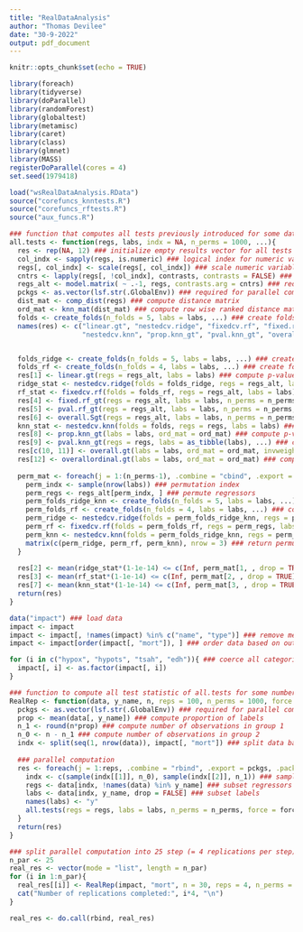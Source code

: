 ```yaml
---
title: "RealDataAnalysis"
author: "Thomas Devilee"
date: "30-9-2022"
output: pdf_document
---
```


```r
knitr::opts_chunk$set(echo = TRUE)
```

```r
library(foreach)
library(tidyverse)
library(doParallel)
library(randomForest)
library(globaltest)
library(metamisc)
library(caret)
library(class)
library(glmnet)
library(MASS)
registerDoParallel(cores = 4)
set.seed(1979418)

load("wsRealDataAnalysis.RData")
source("corefuncs_knntests.R")
source("corefuncs_rftests.R")
source("aux_funcs.R")
```

```r
### function that computes all tests previously introduced for some data set
all.tests <- function(regs, labs, indx = NA, n_perms = 1000, ...){
  res <- rep(NA, 12) ### initialize empty results vector for all tests
  col_indx <- sapply(regs, is.numeric) ### logical index for numeric variables
  regs[, col_indx] <- scale(regs[, col_indx]) ### scale numeric variable
  cntrs <- lapply(regs[, !col_indx], contrasts, contrasts = FALSE) ### generate contrast for categorical variables
  regs_alt <- model.matrix( ~ .-1, regs, contrasts.arg = cntrs) ### redefine orginal matrix without dummy coding
  pckgs <- as.vector(lsf.str(.GlobalEnv)) ### required for parallel computation
  dist_mat <- comp_dist(regs) ### compute distance matrix
  ord_mat <- knn_mat(dist_mat) ### compute row wise ranked distance matrix
  folds <- create_folds(n_folds = 5, labs = labs, ...) ### create folds for functions that require cross validation
  names(res) <- c("linear.gt", "nestedcv.ridge", "fixedcv.rf", "fixed.rf_gt", "pval.rf_gt", "overall.Sgt",
                  "nestedcv.knn", "prop.knn_gt", "pval.knn_gt", "overall.gt", "invoverall.gt", "overallordinal.gt") ### assign names to the output matrix


  folds_ridge <- create_folds(n_folds = 5, labs = labs, ...) ### create folds for nested cross-validation with ridge
  folds_rf <- create_folds(n_folds = 4, labs = labs, ...) ### create folds for cross-validation with rf
  res[1] <- linear.gt(regs = regs_alt, labs = labs) ### compute p-value of the linear global test
  ridge_stat <- nestedcv.ridge(folds = folds_ridge, regs = regs_alt, labs = labs) ### compute test statistic for the nested ridge
  rf_stat <- fixedcv.rf(folds = folds_rf, regs = regs_alt, labs = labs) ### compute test statistic for the cross-validation with rf
  res[4] <- fixed.rf_gt(regs = regs_alt, labs = labs, n_perms = n_perms) ### compute test statistic for the fixed rf gt
  res[5] <- pval.rf_gt(regs = regs_alt, labs = labs, n_perms = n_perms, ...) ### compute test statistic for the np-value rf gt
  res[6] <- overall.Sgt(regs = regs_alt, labs = labs, n_perms = n_perms) ### compute test statistic for the sampling overall gt
  knn_stat <- nestedcv.knn(folds = folds, regs = regs, labs = labs) ### compute test statistic for the nested knn
  res[8] <- prop.knn_gt(labs = labs, ord_mat = ord_mat) ### compute p-value for the global test on the partition matrix based on the label proportion
  res[9] <- pval.knn_gt(regs = regs, labs = as_tibble(labs), ...) ### compute p-value for the global test based on the value of k which has the smallest p-value in the training set
  res[c(10, 11)] <- overall.gt(labs = labs, ord_mat = ord_mat, invweighted = TRUE, n_perms = 1000) ### compute unweighted and inversely weighted overall gloval test
  res[12] <- overallordinal.gt(labs = labs, ord_mat = ord_mat) ### compute the ranked distance gt
    
  perm_mat <- foreach(j = 1:(n_perms-1), .combine = "cbind", .export = pckgs) %do% { ### for n_perms replications
    perm_indx <- sample(nrow(labs)) ### permutation index
    perm_regs <- regs_alt[perm_indx, ] ### permute regressors
    perm_folds_ridge_knn <- create_folds(n_folds = 5, labs = labs, ...) ### compute folds
    perm_folds_rf <- create_folds(n_folds = 4, labs = labs, ...) ### compute folds
    perm_ridge <- nestedcv.ridge(folds = perm_folds_ridge_knn, regs = perm_regs, labs = labs) ### compute (permuted) test statistic for the nested ridge
    perm_rf <- fixedcv.rf(folds = perm_folds_rf, regs = perm_regs, labs = labs) ### compute (permuted) test statistic for rf
    perm_knn <- nestedcv.knn(folds = perm_folds_ridge_knn, regs = perm_regs, labs = labs) ### compute (permuted) test statistic for the nested knn
    matrix(c(perm_ridge, perm_rf, perm_knn), nrow = 3) ### return permuted test statistics for both tests
  }
  
  res[2] <- mean(ridge_stat*(1-1e-14) <= c(Inf, perm_mat[1, , drop = TRUE])) ### compute emperical p-value for nested ridge
  res[3] <- mean(rf_stat*(1-1e-14) <= c(Inf, perm_mat[2, , drop = TRUE])) ### compute emperical p-value for cross-validation with rf
  res[7] <- mean(knn_stat*(1-1e-14) <= c(Inf, perm_mat[3, , drop = TRUE])) ### compute emperical p-value for nested knn
  return(res)
}
```

```r
data("impact") ### load data
impact <- impact 
impact <- impact[, !names(impact) %in% c("name", "type")] ### remove meta data
impact <- impact[order(impact[, "mort"]), ] ### order data based on outcome

for (i in c("hypox", "hypots", "tsah", "edh")){ ### coerce all categorical variables in to factors
  impact[, i] <- as.factor(impact[, i])
}
```

```r
### function to compute all test statistic of all.tests for some number of replications
RealRep <- function(data, y_name, n, reps = 100, n_perms = 1000, force = FALSE){
  pckgs <- as.vector(lsf.str(.GlobalEnv)) ### required for parallel computation
  prop <- mean(data[, y_name]) ### compute proportion of labels
  n_1 <- round(n*prop) ### compute number of observations in group 1
  n_0 <- n - n_1 ### compute number of observations in group 2
  indx <- split(seq(1, nrow(data)), impact[, "mort"]) ### split data based on outcome
  
  ### parallel computation
  res <- foreach(j = 1:reps, .combine = "rbind", .export = pckgs, .packages = c("globaltest", "foreach", "tidyverse")) %dopar% {
    indx <- c(sample(indx[[1]], n_0), sample(indx[[2]], n_1)) ### sample index from either group (based on outcome) in accordance with the proportion in the full data set
    regs <- data[indx, !names(data) %in% y_name] ### subset regressors
    labs <- data[indx, y_name, drop = FALSE] ### subset labels
    names(labs) <- "y"
    all.tests(regs = regs, labs = labs, n_perms = n_perms, force = force) ### compute all test statistic
  }
  return(res)
}

### split parallel computation into 25 step (= 4 replications per step) because of bug in the package
n_par <- 25
real_res <- vector(mode = "list", length = n_par)
for (i in 1:n_par){
  real_res[[i]] <- RealRep(impact, "mort", n = 30, reps = 4, n_perms = 1000, force = TRUE)
  cat("Number of replications completed:", i*4, "\n")
}

real_res <- do.call(rbind, real_res)
```

